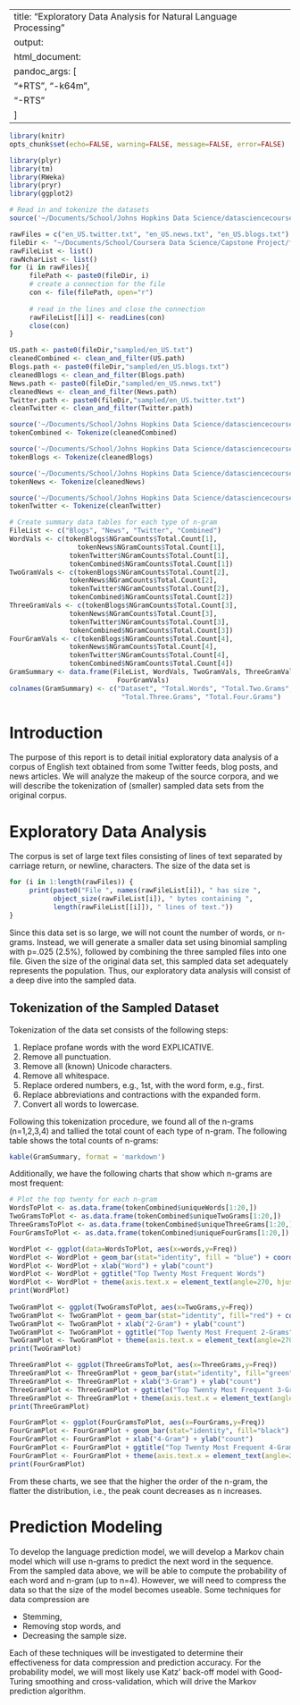 
---
title: "Exploratory Data Analysis for Natural Language Processing"
output: 
     html_document:
          pandoc_args: [
               "+RTS", "-k64m",
               "-RTS"
          ]
---

``` r
library(knitr)
opts_chunk$set(echo=FALSE, warning=FALSE, message=FALSE, error=FALSE)
```

``` r
library(plyr)
library(tm)
library(RWeka)
library(pryr)
library(ggplot2)
```

``` r
# Read in and tokenize the datasets
source('~/Documents/School/Johns Hopkins Data Science/datasciencecoursera/Capstone_Project/clean_and_filter.R')

rawFiles = c("en_US.twitter.txt", "en_US.news.txt", "en_US.blogs.txt")
fileDir <- "~/Documents/School/Coursera Data Science/Capstone Project/final/en_US/"
rawFileList <- list()
rawNcharList <- list()
for (i in rawFiles){
     filePath <- paste0(fileDir, i)
     # create a connection for the file
     con <- file(filePath, open="r")
     
     # read in the lines and close the connection
     rawFileList[[i]] <- readLines(con) 
     close(con)
}
```

``` r
US.path <- paste0(fileDir,"sampled/en_US.txt")
cleanedCombined <- clean_and_filter(US.path)
Blogs.path <- paste0(fileDir,"sampled/en_US.blogs.txt")
cleanedBlogs <- clean_and_filter(Blogs.path)
News.path <- paste0(fileDir,"sampled/en_US.news.txt")
cleanedNews <- clean_and_filter(News.path)
Twitter.path <- paste0(fileDir,"sampled/en_US.twitter.txt")
cleanTwitter <- clean_and_filter(Twitter.path)
```

``` r
source('~/Documents/School/Johns Hopkins Data Science/datasciencecoursera/Capstone_Project/tokenize_file.R')
tokenCombined <- Tokenize(cleanedCombined)
```

``` r
source('~/Documents/School/Johns Hopkins Data Science/datasciencecoursera/Capstone_Project/tokenize_file.R')
tokenBlogs <- Tokenize(cleanedBlogs)
```

``` r
source('~/Documents/School/Johns Hopkins Data Science/datasciencecoursera/Capstone_Project/tokenize_file.R')
tokenNews <- Tokenize(cleanedNews)
```

``` r
source('~/Documents/School/Johns Hopkins Data Science/datasciencecoursera/Capstone_Project/tokenize_file.R')
tokenTwitter <- Tokenize(cleanTwitter)
```

``` r
# Create summary data tables for each type of n-gram
FileList <- c("Blogs", "News", "Twitter", "Combined")
WordVals <- c(tokenBlogs$NGramCounts$Total.Count[1],
                 tokenNews$NGramCounts$Total.Count[1], 
               tokenTwitter$NGramCounts$Total.Count[1],
               tokenCombined$NGramCounts$Total.Count[1])
TwoGramVals <- c(tokenBlogs$NGramCounts$Total.Count[2],
               tokenNews$NGramCounts$Total.Count[2], 
               tokenTwitter$NGramCounts$Total.Count[2],
               tokenCombined$NGramCounts$Total.Count[2])
ThreeGramVals <- c(tokenBlogs$NGramCounts$Total.Count[3],
               tokenNews$NGramCounts$Total.Count[3], 
               tokenTwitter$NGramCounts$Total.Count[3],
               tokenCombined$NGramCounts$Total.Count[3])
FourGramVals <- c(tokenBlogs$NGramCounts$Total.Count[4],
               tokenNews$NGramCounts$Total.Count[4], 
               tokenTwitter$NGramCounts$Total.Count[4],
               tokenCombined$NGramCounts$Total.Count[4])
GramSummary <- data.frame(FileList, WordVals, TwoGramVals, ThreeGramVals,
                           FourGramVals)
colnames(GramSummary) <- c("Dataset", "Total.Words", "Total.Two.Grams",
                            "Total.Three.Grams", "Total.Four.Grams")
```

# Introduction
The purpose of this report is to detail initial exploratory data analysis of a corpus of English text obtained from some Twitter feeds, blog posts, and news articles.  We will analyze the makeup of the source corpora, and we will describe the tokenization of (smaller) sampled data sets from the original corpus.

# Exploratory Data Analysis
The corpus is set of large text files consisting of lines of text separated by carriage return, or newline, characters.  The size of the data set is

``` r
for (i in 1:length(rawFiles)) {
     print(paste0("File ", names(rawFileList[i]), " has size ",
           object_size(rawFileList[i]), " bytes containing ",
           length(rawFileList[[i]]), " lines of text."))
}
```

Since this data set is so large, we will not count the number of words, or n-grams.  Instead, we will generate a smaller data set using binomial sampling with p=.025 (2.5%), followed by combining the three sampled files into one file.  Given the size of the original data set, this sampled data set adequately represents the population.  Thus, our exploratory data analysis will consist of a deep dive into the sampled data.

## Tokenization of the Sampled Dataset
Tokenization of the data set consists of the following steps:

1. Replace profane words with the word EXPLICATIVE.
1. Remove all punctuation.
1. Remove all (known) Unicode characters.
1. Remove all whitespace.
1. Replace ordered numbers, e.g., 1st, with the word form, e.g., first.
1. Replace abbreviations and contractions with the expanded form.
1. Convert all words to lowercase.

Following this tokenization procedure, we found all of the n-grams (n=1,2,3,4) and tallied the total count of each type of n-gram.  The following table shows the total counts of n-grams:

``` r
kable(GramSummary, format = 'markdown')
```

Additionally, we have the following charts that show which n-grams are most frequent:

``` r
# Plot the top twenty for each n-gram
WordsToPlot <- as.data.frame(tokenCombined$uniqueWords[1:20,])
TwoGramsToPlot <- as.data.frame(tokenCombined$uniqueTwoGrams[1:20,])
ThreeGramsToPlot <- as.data.frame(tokenCombined$uniqueThreeGrams[1:20,])
FourGramsToPlot <- as.data.frame(tokenCombined$uniqueFourGrams[1:20,])

WordPlot <- ggplot(data=WordsToPlot, aes(x=words,y=Freq))
WordPlot <- WordPlot + geom_bar(stat="identity", fill = "blue") + coord_flip()
WordPlot <- WordPlot + xlab("Word") + ylab("count")
WordPlot <- WordPlot + ggtitle("Top Twenty Most Frequent Words")
WordPlot <- WordPlot + theme(axis.text.x = element_text(angle=270, hjust=1, vjust=0.5))
print(WordPlot)
 
TwoGramPlot <- ggplot(TwoGramsToPlot, aes(x=TwoGrams,y=Freq))
TwoGramPlot <- TwoGramPlot + geom_bar(stat="identity", fill="red") + coord_flip()
TwoGramPlot <- TwoGramPlot + xlab("2-Gram") + ylab("count")
TwoGramPlot <- TwoGramPlot + ggtitle("Top Twenty Most Frequent 2-Grams")
TwoGramPlot <- TwoGramPlot + theme(axis.text.x = element_text(angle=270, hjust=1, vjust=0.5))
print(TwoGramPlot)

ThreeGramPlot <- ggplot(ThreeGramsToPlot, aes(x=ThreeGrams,y=Freq))
ThreeGramPlot <- ThreeGramPlot + geom_bar(stat="identity", fill="green") + coord_flip()
ThreeGramPlot <- ThreeGramPlot + xlab("3-Gram") + ylab("count")
ThreeGramPlot <- ThreeGramPlot + ggtitle("Top Twenty Most Frequent 3-Grams")
ThreeGramPlot <- ThreeGramPlot + theme(axis.text.x = element_text(angle=270, hjust=1, vjust=0.5))
print(ThreeGramPlot)

FourGramPlot <- ggplot(FourGramsToPlot, aes(x=FourGrams,y=Freq))
FourGramPlot <- FourGramPlot + geom_bar(stat="identity", fill="black") + coord_flip()
FourGramPlot <- FourGramPlot + xlab("4-Gram") + ylab("count")
FourGramPlot <- FourGramPlot + ggtitle("Top Twenty Most Frequent 4-Grams")
FourGramPlot <- FourGramPlot + theme(axis.text.x = element_text(angle=270, hjust=1, vjust=0.5))
print(FourGramPlot)
```

From these charts, we see that the higher the order of the n-gram, the flatter the distribution, i.e., the peak count decreases as n increases.

# Prediction Modeling
To develop the language prediction model, we will develop a Markov chain model which will use n-grams to predict the next word in the sequence.  From the sampled data above, we will be able to compute the probability of each word and n-gram (up to n=4).  However, we will need to compress the data so that the size of the model becomes useable.  Some techniques for data compression are

- Stemming,
- Removing stop words, and
- Decreasing the sample size.

Each of these techniques will be investigated to determine their effectiveness for data compression and prediction accuracy.  For the probability model, we will most likely use Katz' back-off model with Good-Turing smoothing and cross-validation, which will drive the Markov prediction algorithm.